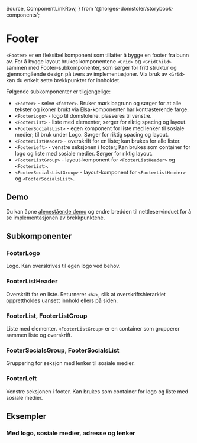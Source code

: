   Source,
  ComponentLinkRow,
} from '@norges-domstoler/storybook-components';

<Meta of={FooterStories} />

# Footer

<ComponentLinkRow
  docsHref="https://design.domstol.no/987b33f71/p/802ff0-button/b/32e1a2"
  figmaHref="https://www.figma.com/design/ewqSDmkgqDQ5PyOsRp4V5b/DDS-Komponenter?node-id=17100-91741"
  githubHref="https://github.com/domstolene/designsystem/tree/main/packages/components/src/components/Footer"
  withBottomSpacing
/>

`<Footer>` er en fleksibel komponent som tillatter å bygge en footer fra bunn av.
For å bygge layout brukes komponentene `<Grid>` og `<GridChild>` sammen med Footer-subkomponenter, som sørger for fritt struktur og gjennomgående design på tvers av implementasjoner.
Via bruk av `<Grid>` kan du enkelt sette brekkpunkter for innholdet.

Følgende subkomponenter er tilgjengelige:

- `<Footer>` - selve `<footer>`. Bruker mørk bagrunn og sørger for at alle tekster og ikoner brukt via Elsa-komponenter har kontrasterende farge.
- `<FooterLogo>` - logo til domstolene. plasseres til venstre.
- `<FooterList>` - liste med elementer, sørger for riktig spacing og layout.
- `<FooterSocialsList>` - egen komponent for liste med lenker til sosiale medier; til bruk under Logo. Sørger for riktig spacing og layout.
- `<FooterListHeader>` - overskrift for en liste; kan brukes for alle lister.
- `<FooterLeft>` - venstre seksjonen i footer; Kan brukes som container for logo og liste med sosiale medier. Sørger for riktig layout.
- `<FooterListGroup>` - layout-komponent for `<FooterListHeader>` og `<FooterList>`.
- `<FooterSocialsListGroup>` - layout-komponent for `<FooterListHeader>` og `<FooterSocialsList>`.

## Demo

Du kan åpne [alenestående demo](https://domstolene.github.io/designsystem/?path=/story/dds-components-footer--default) og endre bredden til nettleservinduet for å se implementasjonen av brekkpunktene.

<Canvas of={FooterStories.Default} />
<Controls of={FooterStories.Default} />

## Subkomponenter

### FooterLogo

Logo. Kan overskrives til egen logo ved behov.

<Canvas of={FooterStories.Logo} />
<ArgTypes of={FooterLogo} />

### FooterListHeader

Overskrift for en liste. Returnerer `<h2>`, slik at overskriftshierarkiet opprettholdes uansett innhold ellers på siden.

<Canvas of={FooterStories.ListHeader} />
<ArgTypes of={FooterListHeader} />

### FooterList, FooterListGroup

Liste med elementer. `<FooterListGroup>` er en container som grupperer sammen liste og overskrift.

<Canvas of={FooterStories.ListExample} />

### FooterSocialsGroup, FooterSocialsList

Gruppering for seksjon med lenker til sosiale medier.

<Canvas of={FooterStories.Socials} />

### FooterLeft

Venstre seksjonen i footer. Kan brukes som container for logo og liste med sosiale medier.

<Canvas of={FooterStories.Left} />

## Eksempler

### Med logo, sosiale medier, adresse og lenker

<Canvas of={FooterStories.FourColumns} />
